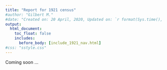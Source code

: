 ---
title: "Report for 1921 census"
#author: "Gilbert M."
#date: "Created on: 20 April, 2020, Updated on: `r format(Sys.time(), '%d %B, %Y')`"
output:
  html_document:
    toc_float: false
    includes:
      before_body: [include_1921_nav.html]
#css: "sstyle.css"
---
Coming soon ...